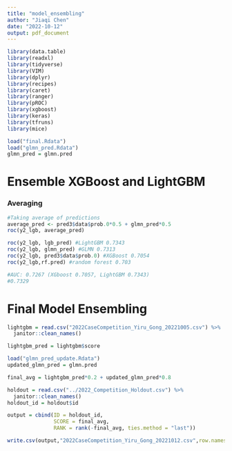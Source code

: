 ```yaml
---
title: "model_ensembling"
author: "Jiaqi Chen"
date: "2022-10-12"
output: pdf_document
---
```


```r
library(data.table)
library(readxl)
library(tidyverse)
library(VIM)
library(dplyr)
library(recipes)
library(caret)
library(ranger)
library(pROC)
library(xgboost)
library(keras)
library(tfruns)
library(mice)
```


```r
load("final.Rdata")
load("glmn_pred.Rdata")
glmn_pred = glmn.pred
```

# Ensemble XGBoost and LightGBM
### Averaging
```r
#Taking average of predictions
average_pred <- pred3$data$prob.0*0.5 + glmn_pred*0.5
roc(y2_lgb, average_pred)

roc(y2_lgb, lgb_pred) #LightGBM 0.7343
roc(y2_lgb, glmn_pred) #GLMN 0.7313
roc(y2_lgb, pred3$data$prob.0) #XGBoost 0.7054
roc(y2_lgb,rf.pred) #random forest 0.703

#AUC: 0.7267 (XGboost 0.7057, LightGBM 0.7343)
#0.7329
```

# Final Model Ensembling
```r
lightgbm = read.csv("2022CaseCompetition_Yiru_Gong_20221005.csv") %>% 
  janitor::clean_names()

lightgbm_pred = lightgbm$score

load("glmn_pred_update.Rdata")
updated_glmn_pred = glmn.pred

final_avg = lightgbm_pred*0.2 + updated_glmn_pred*0.8

holdout = read.csv("../2022_Competition_Holdout.csv") %>%
  janitor::clean_names()
holdout_id = holdout$id

output = cbind(ID = holdout_id, 
               SCORE = final_avg,
               RANK = rank(-final_avg, ties.method = "last"))

write.csv(output,"2022CaseCompetition_Yiru_Gong_20221012.csv",row.names = F)
```





